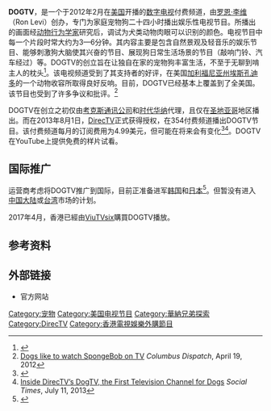 '''DOGTV'''，是一个于2012年2月在[[美国|美国]]开播的[[数字电视|数字电视]]付费频道，由[[罗恩·李维|罗恩·李维]]（Ron Levi）创办，专门为家庭宠物狗二十四小时播出娱乐性电视节目。所播出的画面经[[动物行为学家|动物行为学家]]研究后，调试为犬类动物肉眼可以识别的颜色。电视节目中每一个片段时常大约为3—6分钟。其内容主要是包含自然景观及轻音乐的娱乐节目、能够刺激狗大脑使其兴奋的节目、展现狗日常生活场景的节目（敲响门铃、汽车经过）等。DOGTV的创立旨在让独自在家的宠物狗丰富生活，不至于无聊到啃主人的枕头<ref>{{Cite web |url=http://biz.21cbh.com/2014/4-14/3MMDAwNzJfMTEzMzY3MA.html |title=主人不在家 汪星人看什么电视？ |accessdate=2014-05-10 |archive-date=2014-04-22 |archive-url=https://web.archive.org/web/20140422131310/http://biz.21cbh.com/2014/4-14/3MMDAwNzJfMTEzMzY3MA.html |dead-url=no }}</ref>。该电视频道受到了其支持者的好评，在美国[[加利福尼亚州|加利福尼亚州]][[埃斯孔迪多|埃斯孔迪多]]的一个动物收容所取得良好反响。目前，DOGTV已经基本上覆盖到了全美国。该节目也受到了许多争议和批评。<ref>[http://www.dispatch.com/content/stories/national_world/2012/04/19/dogs-like-to-watch-spongebob-on-tv.html Dogs like to watch SpongeBob on TV] {{Wayback|url=http://www.dispatch.com/content/stories/national_world/2012/04/19/dogs-like-to-watch-spongebob-on-tv.html |date=20140810081248 }} ''Columbus Dispatch'', April 19, 2012</ref>

DOGTV在创立之初仅由[[考克斯通讯公司|考克斯通讯公司]]和[[时代华纳|时代华纳]]代理，且仅在[[圣地亚哥|圣地亚哥]]地区播出。而在2013年8月1日，[[DirecTV|DirecTV]]正式获得授权，在354付费频道播出DOGTV节目。该付费频道每月的订阅费用为4.99美元，但可能在将来会有变化<ref>{{Cite web |url=http://www.qlwb.com.cn/2014/0504/123615.shtml |title=为汪星人打造电视台没啥不可以 每月只需4.99美元 |accessdate=2014-05-10 |archive-date=2016-12-20 |archive-url=https://web.archive.org/web/20161220211914/http://www.qlwb.com.cn/2014/0504/123615.shtml |dead-url=no }}</ref><ref>[http://socialtimes.com/directv-to-launch-dogtv-the-first-television-channel-for-dogs_b131521 Inside DirecTV’s DogTV, the First Television Channel for Dogs] {{Wayback|url=http://socialtimes.com/directv-to-launch-dogtv-the-first-television-channel-for-dogs_b131521 |date=20140811214420 }} ''Social Times'', July 11, 2013</ref>。DOGTV在YouTube上提供免费的样片试看。

==国际推广==
运营商考虑将DOGTV推广到国际，目前正准备进军[[韩国|韩国]]和[[日本|日本]]<ref>{{Cite web |url=http://money.163.com/13/1126/13/9EK2294700254TI5.html |title=韩国将开设供宠物狗观看的电视节目"DOGTV"(图) |access-date=2014-05-10 |archive-url=https://web.archive.org/web/20160305032809/http://money.163.com/13/1126/13/9EK2294700254TI5.html |archive-date=2016-03-05 |dead-url=yes }}</ref>。但暂没有进入[[中国大陆|中国大陆]]或[[台湾|台湾]]市场的计划。

2017年4月，香港已經由[[ViuTVsix|ViuTVsix]]購買DOGTV播放。

==参考资料==
{{reflist}}

==外部链接==
*官方网站{{url|http://dogtv.com/}}

[[Category:宠物|Category:宠物]]
[[Category:美国电视节目|Category:美国电视节目]]
[[Category:華納兄弟探索|Category:華納兄弟探索]]
[[Category:DirecTV|Category:DirecTV]]
[[Category:香港電視娛樂外購節目|Category:香港電視娛樂外購節目]]